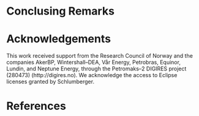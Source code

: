
# Conclusing Remarks

\newpage

# Acknowledgements

This work received support from the Research Council of Norway and the companies AkerBP, Wintershall–DEA, Vår Energy, Petrobras, Equinor, Lundin, and Neptune Energy, through the Petromaks–2 DIGIRES project (280473) (http://digires.no). We acknowledge the access to Eclipse licenses granted by Schlumberger.

\newpage


# References {#references .unnumbered}